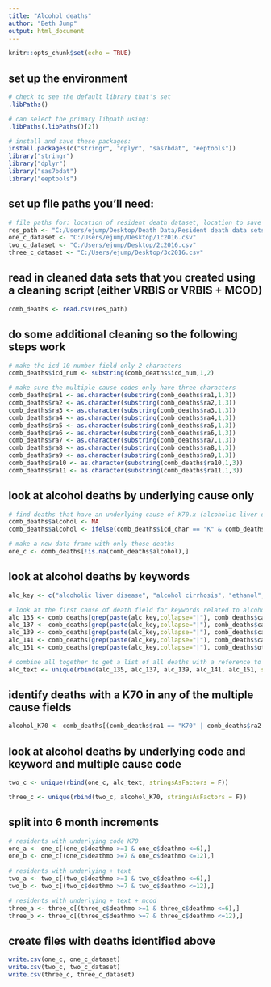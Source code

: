 ---
title: "Alcohol deaths"
author: "Beth Jump"
output: html_document
---

```{r setup, include=FALSE}
knitr::opts_chunk$set(echo = TRUE)
```

## set up the environment
```{r }
# check to see the default library that's set
.libPaths()

# can select the primary libpath using: 
.libPaths(.libPaths()[2])

# install and save these packages:
install.packages(c("stringr", "dplyr", "sas7bdat", "eeptools"))
library("stringr") 
library("dplyr")
library("sas7bdat")
library("eeptools")
```

## set up file paths you'll need:
```{r}
# file paths for: location of resident death dataset, location to save deaths with primary code K70, location to save deaths with K70 or text for alcohol and location to save deaths with primary code, text or multiple code K70
res_path <- "C:/Users/ejump/Desktop/Death Data/Resident death data sets/2016_resident_deaths.txt"
one_c_dataset <- "C:/Users/ejump/Desktop/1c2016.csv"
two_c_dataset <- "C:/Users/ejump/Desktop/2c2016.csv"
three_c_dataset <- "C:/Users/ejump/Desktop/3c2016.csv"
```

## read in cleaned data sets that you created using a cleaning script (either VRBIS or VRBIS + MCOD)
```{r}
comb_deaths <- read.csv(res_path)
```

## do some additional cleaning so the following steps work
```{r}
# make the icd 10 number field only 2 characters
comb_deaths$icd_num <- substring(comb_deaths$icd_num,1,2)

# make sure the multiple cause codes only have three characters 
comb_deaths$ra1 <- as.character(substring(comb_deaths$ra1,1,3)) 
comb_deaths$ra2 <- as.character(substring(comb_deaths$ra2,1,3)) 
comb_deaths$ra3 <- as.character(substring(comb_deaths$ra3,1,3)) 
comb_deaths$ra4 <- as.character(substring(comb_deaths$ra4,1,3)) 
comb_deaths$ra5 <- as.character(substring(comb_deaths$ra5,1,3)) 
comb_deaths$ra6 <- as.character(substring(comb_deaths$ra6,1,3)) 
comb_deaths$ra7 <- as.character(substring(comb_deaths$ra7,1,3)) 
comb_deaths$ra8 <- as.character(substring(comb_deaths$ra8,1,3)) 
comb_deaths$ra9 <- as.character(substring(comb_deaths$ra9,1,3)) 
comb_deaths$ra10 <- as.character(substring(comb_deaths$ra10,1,3)) 
comb_deaths$ra11 <- as.character(substring(comb_deaths$ra11,1,3)) 
```

## look at alcohol deaths by underlying cause only
```{r}
# find deaths that have an underlying cause of K70.x (alcoholic liver disease)
comb_deaths$alcohol <- NA
comb_deaths$alcohol <- ifelse(comb_deaths$icd_char == "K" & comb_deaths$icd_num == 70, 1, comb_deaths$alcohol)

# make a new data frame with only those deaths
one_c <- comb_deaths[!is.na(comb_deaths$alcohol),]
```

## look at alcohol deaths by keywords
```{r}
alc_key <- c("alcoholic liver disease", "alcohol cirrhosis", "ethanol", "alcoholism", "ethanolism", "ethyl alcohol", "chronic alcohol", "chronic ethanol", "acute alcohol", "acute ethanol", "alcohol dependence", "ethanol dependence", "alcohol abuse", "ethanol abuse", "alcohol intoxication", "ethanol intoxication", "ethanol toxicity", "alcoholic dementia", "alcohol dependency", "ethanol dependency", "alcohol withdrawal", "alcoholic consumption", "due to alcohol", "due to ethanol")

# look at the first cause of death field for keywords related to alcohol deaths
alc_135 <- comb_deaths[grep(paste(alc_key,collapse="|"), comb_deaths$causeOfDeath_135, ignore.case = T),]
alc_137 <- comb_deaths[grep(paste(alc_key,collapse="|"), comb_deaths$causeOfDeath1_137, ignore.case = T),]
alc_139 <- comb_deaths[grep(paste(alc_key,collapse="|"), comb_deaths$causeOfDeath2_139, ignore.case = T),]
alc_141 <- comb_deaths[grep(paste(alc_key,collapse="|"), comb_deaths$causeOfDeath3_141, ignore.case = T),]
alc_151 <- comb_deaths[grep(paste(alc_key,collapse="|"), comb_deaths$otherSigCond_151, ignore.case = T),]

# combine all together to get a list of all deaths with a reference to alcohol in the description
alc_text <- unique(rbind(alc_135, alc_137, alc_139, alc_141, alc_151, stringsAsFactors = F))
```

## identify deaths with a K70 in any of the multiple cause fields
```{r}
alcohol_K70 <- comb_deaths[(comb_deaths$ra1 == "K70" | comb_deaths$ra2 == "K70" | comb_deaths$ra3 == "K70" | comb_deaths$ra4 == "K70" | comb_deaths$ra5 == "K70" | comb_deaths$ra6 == "K70" | comb_deaths$ra7 == "K70" | comb_deaths$ra8 == "K70" | comb_deaths$ra9 == "K70" | comb_deaths$ra10 == "K70" | comb_deaths$ra11 == "K70"),]
```

## look at alcohol deaths by underlying code and keyword and multiple cause code
```{r}
two_c <- unique(rbind(one_c, alc_text, stringsAsFactors = F))

three_c <- unique(rbind(two_c, alcohol_K70, stringsAsFactors = F))
```

## split into 6 month increments
```{r}
# residents with underlying code K70
one_a <- one_c[(one_c$deathmo >=1 & one_c$deathmo <=6),]
one_b <- one_c[(one_c$deathmo >=7 & one_c$deathmo <=12),]
  
# residents with underlying + text
two_a <- two_c[(two_c$deathmo >=1 & two_c$deathmo <=6),]
two_b <- two_c[(two_c$deathmo >=7 & two_c$deathmo <=12),]

# residents with underlying + text + mcod 
three_a <- three_c[(three_c$deathmo >=1 & three_c$deathmo <=6),]
three_b <- three_c[(three_c$deathmo >=7 & three_c$deathmo <=12),]
```

## create files with deaths identified above 
```{r}
write.csv(one_c, one_c_dataset)
write.csv(two_c, two_c_dataset)
write.csv(three_c, three_c_dataset)
```
